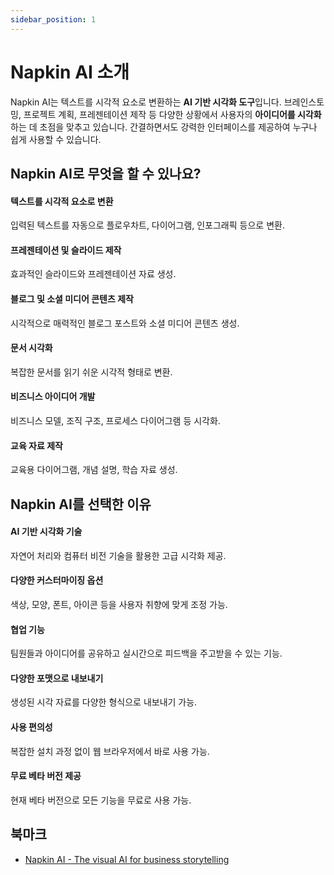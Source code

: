 ```yaml
---
sidebar_position: 1
---
```


# Napkin AI 소개

Napkin AI는 텍스트를 시각적 요소로 변환하는 **AI 기반 시각화 도구**입니다. 브레인스토밍, 프로젝트 계획, 프레젠테이션 제작 등 다양한 상황에서 사용자의 **아이디어를 시각화**하는 데 초점을 맞추고 있습니다. 간결하면서도 강력한 인터페이스를 제공하여 누구나 쉽게 사용할 수 있습니다.

## **Napkin AI로 무엇을 할 수 있나요?**

#### **텍스트를 시각적 요소로 변환**

입력된 텍스트를 자동으로 플로우차트, 다이어그램, 인포그래픽 등으로 변환.

#### **프레젠테이션 및 슬라이드 제작**

효과적인 슬라이드와 프레젠테이션 자료 생성.

#### **블로그 및 소셜 미디어 콘텐츠 제작**

시각적으로 매력적인 블로그 포스트와 소셜 미디어 콘텐츠 생성.

#### **문서 시각화**

복잡한 문서를 읽기 쉬운 시각적 형태로 변환.

#### **비즈니스 아이디어 개발**

비즈니스 모델, 조직 구조, 프로세스 다이어그램 등 시각화.

#### **교육 자료 제작**

교육용 다이어그램, 개념 설명, 학습 자료 생성.

## **Napkin AI를 선택한 이유**

#### **AI 기반 시각화 기술**

자연어 처리와 컴퓨터 비전 기술을 활용한 고급 시각화 제공.

#### **다양한 커스터마이징 옵션**

색상, 모양, 폰트, 아이콘 등을 사용자 취향에 맞게 조정 가능.

#### **협업 기능**

팀원들과 아이디어를 공유하고 실시간으로 피드백을 주고받을 수 있는 기능.

#### **다양한 포맷으로 내보내기**

생성된 시각 자료를 다양한 형식으로 내보내기 가능.

#### **사용 편의성**

복잡한 설치 과정 없이 웹 브라우저에서 바로 사용 가능.

#### **무료 베타 버전 제공**

현재 베타 버전으로 모든 기능을 무료로 사용 가능.

## 북마크

- [Napkin AI - The visual AI for business storytelling](https://www.napkin.ai/)
